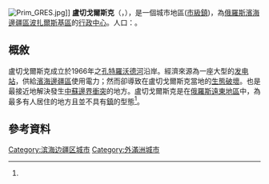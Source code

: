 {{Coord|46|27|N|134|17|E|display=title}}
[[File:Prim_GRES.jpg|thumb]]]]
'''盧切戈爾斯克'''（{{lang-ru|Лучего́рск}}，{{lang-en|Luchegorsk}}），是一個城市地區([[市級鎮|市級鎮]])，為[[俄羅斯|俄羅斯]][[濱海邊疆區|濱海邊疆區]][[波扎爾斯基區|波扎爾斯基區]]的[[行政中心|行政中心]]。人口：{{ru-census|p2010=21,004|p2002=22,365|p1989=21,825}}。

==概敘==
盧切戈爾斯克成立於1966年之[[孔特羅沃德河|孔特羅沃德河]]沿岸。經濟來源為一座大型的[[发电站|发电站]]，供給[[濱海邊疆區|濱海邊疆區]]使用電力；然而卻導致在盧切戈爾斯克當地的[[生態學|生態破壞]]。也是最接近地解決發生[[中蘇邊界衝突|中蘇邊界衝突]]的地方。盧切戈爾斯克是在[[俄羅斯遠東地區|俄羅斯遠東地區]]中，為最多有人居住的地方且並不具有[[鎮|鎮]]的型態<ref name="2010Census" />。

==參考資料==
{{Reflist}}

[[Category:滨海边疆区城市|Category:滨海边疆区城市]]
[[Category:外滿洲城市|Category:外滿洲城市]]